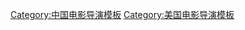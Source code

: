 {{navbox
|name = 赵婷
|title = [[趙婷_(導演)|趙婷]]執導電影
|state = {{{state|autocollapse}}}
|above   = [[赵婷获奖与提名列表|获奖与提名]]
|listclass = hlist
|list1 =

* 《[[哥哥教我唱的歌]]》（2015）
* 《[[骑士 (电影)|骑士]]》（2017）
* 《[[无依之地]]》（2020）
* 《[[永恆族 (電影)|永恆族]]》（2021）

}}<noinclude>
{{collapsible option}}
{{DEFAULTSORT:Zhao, Chloé}}
[[Category:中国电影导演模板]]
[[Category:美国电影导演模板]]
[[Category:赵婷电影| ]]
</noinclude>